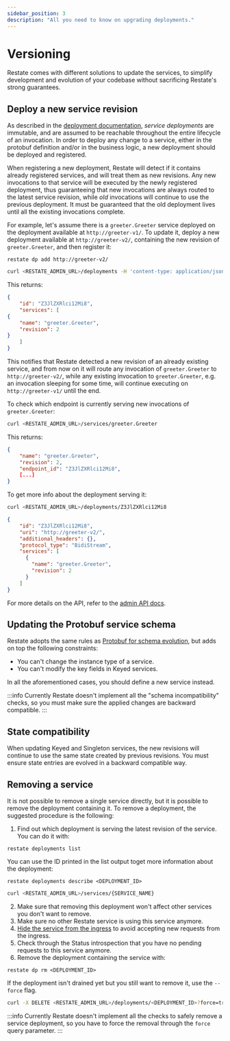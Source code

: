 ```yaml
---
sidebar_position: 3
description: "All you need to know on upgrading deployments."
---
```



# Versioning

Restate comes with different solutions to update the services, to simplify development and evolution of your codebase without sacrificing Restate's strong guarantees.

## Deploy a new service revision

As described in the [deployment documentation](/services/deployment/general), *service deployments* are immutable, and are assumed to be reachable throughout the entire lifecycle of an invocation. In order to deploy any change to a service, either in the protobuf definition and/or in the business logic, a new deployment should be deployed and registered.

When registering a new deployment, Restate will detect if it contains already registered services, and will treat them as new revisions. Any new invocations to that service will be executed by the newly registered deployment, thus guaranteeing that new invocations are always routed to the latest service revision, while *old* invocations will continue to use the previous deployment. It must be guaranteed that the old deployment lives until all the existing invocations complete.

For example, let's assume there is a `greeter.Greeter` service deployed on the deployment available at `http://greeter-v1/`. To update it, deploy a new deployment available at `http://greeter-v2/`, containing the new revision of `greeter.Greeter`, and then register it:

<Tabs groupId="interface" queryString>
<TabItem value="cli" label="CLI">

```shell
restate dp add http://greeter-v2/
```

</TabItem>
<TabItem value="curl" label="curl">

```bash
curl <RESTATE_ADMIN_URL>/deployments -H 'content-type: application/json' -d '{"uri": "http://greeter-v2/"}'
```

This returns:

```json
{
    "id": "Z3JlZXRlci12Mi8",
    "services": [
{
    "name": "greeter.Greeter",
    "revision": 2
}
    ]
}
```

</TabItem>
</Tabs>

This notifies that Restate detected a new revision of an already existing service, and from now on it will route any invocation of `greeter.Greeter` to `http://greeter-v2/`, while any existing invocation to `greeter.Greeter`, e.g. an invocation sleeping for some time, will continue executing on `http://greeter-v1/` until the end.

To check which endpoint is currently serving new invocations of `greeter.Greeter`:

```bash
curl <RESTATE_ADMIN_URL>/services/greeter.Greeter
```

This returns:

```json
{
    "name": "greeter.Greeter",
    "revision": 2,
    "endpoint_id": "Z3JlZXRlci12Mi8",
    [...]
}
```

To get more info about the deployment serving it:

```bash
curl <RESTATE_ADMIN_URL>/deployments/Z3JlZXRlci12Mi8
```

```json
{
    "id": "Z3JlZXRlci12Mi8",
    "uri": "http://greeter-v2/",
    "additional_headers": {},
    "protocol_type": "BidiStream",
    "services": [
      {
        "name": "greeter.Greeter",
        "revision": 2
      }
    ]
}
```

For more details on the API, refer to the [admin API docs](/references/admin-api#tag/deployment/operation/create_deployment).

## Updating the Protobuf service schema

Restate adopts the same rules as [Protobuf for schema evolution](https://protobuf.dev/programming-guides/dos-donts/), but adds on top the following constraints:

* You can't change the instance type of a service.
* You can't modify the key fields in Keyed services.

In all the aforementioned cases, you should define a new service instead.

:::info
Currently Restate doesn't implement all the "schema incompatibility" checks, so you must make sure the applied changes are backward compatible.
:::

## State compatibility

When updating Keyed and Singleton services, the new revisions will continue to use the same state created by previous revisions. You must ensure state entries are evolved in a backward compatible way.

## Removing a service

It is not possible to remove a single service directly, but it is possible to remove the deployment containing it. To remove a deployment, the suggested procedure is the following:

1. Find out which deployment is serving the latest revision of the service. You can do it with:

<Tabs groupId="interface" queryString>
<TabItem value="cli" label="CLI">

```shell
restate deployments list
```

You can use the ID printed in the list output toget more information about the deployment:

```shell
restate deployments describe <DEPLOYMENT_ID>
```

</TabItem>
<TabItem value="curl" label="curl">

```bash
curl <RESTATE_ADMIN_URL>/services/{SERVICE_NAME}
```

</TabItem>
</Tabs>



2. Make sure that removing this deployment won't affect other services you don't want to remove.
3. Make sure no other Restate service is using this service anymore.
4. [Hide the service from the ingress](/services/invocation#hiding-services-from-the-ingress) to avoid accepting new requests from the ingress.
5. Check through the Status introspection that you have no pending requests to this service anymore.
6. Remove the deployment containing the service with:


<Tabs groupId="interface" queryString>
<TabItem value="cli" label="CLI">

```shell
restate dp rm <DEPLOYMENT_ID>
```

If the deployment isn't drained yet but you still want to remove it, use the `--force` flag.

</TabItem>
<TabItem value="curl" label="curl">

```bash
curl -X DELETE <RESTATE_ADMIN_URL>/deployments/<DEPLOYMENT_ID>?force=true
```


</TabItem>
</Tabs>

:::info
Currently Restate doesn't implement all the checks to safely remove a service deployment, so you have to force the removal through the `force` query parameter.
:::
